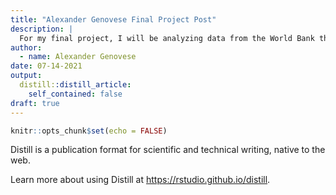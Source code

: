 ```yaml
---
title: "Alexander Genovese Final Project Post"
description: |
  For my final project, I will be analyzing data from the World Bank that covers World GDP as of July 2021. I will be looking at ranges, averages, and seeing how the distribution of GDP is in 2021.
author:
  - name: Alexander Genovese
date: 07-14-2021
output:
  distill::distill_article:
    self_contained: false
draft: true
---
```



```r
knitr::opts_chunk$set(echo = FALSE)
```

Distill is a publication format for scientific and technical writing, native to the web.

Learn more about using Distill at <https://rstudio.github.io/distill>.


